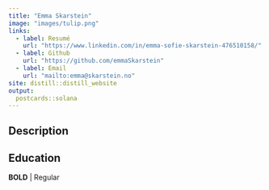 ```yaml
---
title: "Emma Skarstein"
image: "images/tulip.png"
links:
  - label: Resumé
    url: "https://www.linkedin.com/in/emma-sofie-skarstein-476510158/"
  - label: Github
    url: "https://github.com/emmaSkarstein"
  - label: Email
    url: "mailto:emma@skarstein.no"
site: distill::distill_website
output:
  postcards::solana
---
```



 
## Description


## Education


**BOLD** | Regular

